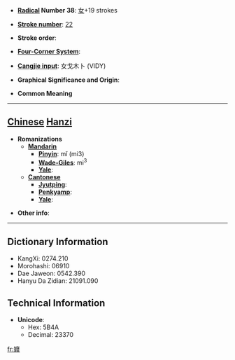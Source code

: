 * '''[[Wiktionary:Chinese radical index| Radical]] Number 38''': [[Wiktionary:Chinese radical index 女|女]]+19 strokes

* '''[[Wiktionary:Chinese total strokes index|Stroke number]]''': [[Wiktionary:Chinese total strokes index 22|22]]

* '''Stroke order''': 

* '''[[Wiktionary:Chinese four corner index|Four-Corner System]]''': 

* '''[[Wiktionary:Chinese Cangjie index|Cangjie input]]''': 女戈木卜 (VIDY)

* '''Graphical Significance and Origin''': 

* '''Common Meaning'''

----

== [[Chinese]] [[Hanzi]] ==

* '''Romanizations'''
** '''[[Mandarin]]'''
*** '''[[Pinyin]]''': mǐ (mi3)
*** '''[[Wade-Giles]]''': mi<sup>3</sup>
*** '''[[Yale]]''': 
** '''[[Cantonese]]'''
*** '''[[Jyutping]]''':
*** '''[[Penkyamp]]''': 
*** '''[[Yale]]''': 

* '''Other info''': 

----

== Dictionary Information ==

* KangXi: 0274.210
* Morohashi: 06910
* Dae Jaweon: 0542.390
* Hanyu Da Zidian: 21091.090

== Technical Information ==

* '''Unicode''':
** Hex: 5B4A
** Decimal: 23370

[[fr:孊]]